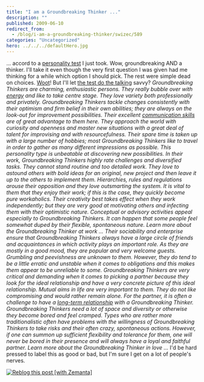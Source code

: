 ```yaml
---
title: "I am a Groundbreaking Thinker ..."
description: ""
published: 2009-06-10
redirect_from:
  - /blog/i-am-a-groundbreaking-thinker/swizec/589
categories: "Uncategorized"
hero: ../../../defaultHero.jpg
---
```


... accord to a [personality test](http://en.wikipedia.org/wiki/Personality_test "Personality test") I just took. Wow, groundbreaking AND a thinker. I'll take it even though the very first question I was given had me thinking for a while which option I should pick. The rest were simple dead on choices. [Woot](http://en.wikipedia.org/wiki/Woot "Woot")! But I'll let [the test do the talking](http://www.ipersonic.com/type/GT.html) savvy? _Groundbreaking Thinkers are charming, enthusiastic persons. They really bubble over with [energy](http://www.wikinvest.com/industry/Energy "Energy") and like to take centre stage. They love variety both professionally and privately. Groundbreaking Thinkers tackle changes consistently with their optimism and firm belief in their own abilities; they are always on the look-out for improvement possibilities. Their excellent [communication skills](http://en.wikipedia.org/wiki/Communication "Communication") are of great advantage to them here. They approach the world with curiosity and openness and master new situations with a great deal of talent for improvising and with resourcefulness. Their spare time is taken up with a large number of hobbies; most Groundbreaking Thinkers like to travel in order to gather as many different impressions as possible. This personality type is unbeatable at discovering new possibilities. In their work, Groundbreaking Thinkers highly rate challenges and diversified tasks. They cannot stand routine and too detailed work. They love to astound others with bold ideas for an original, new project and then leave it up to the others to implement them. Hierarchies, rules and regulations arouse their opposition and they love outsmarting the system. It is vital to them that they enjoy their work; if this is the case, they quickly become pure workaholics. Their creativity best takes effect when they work independently; but they are very good at motivating others and infecting them with their optimistic nature. Conceptual or advisory activities appeal especially to Groundbreaking Thinkers. It can happen that some people feel somewhat duped by their flexible, spontaneous nature. Learn more about the Groundbreaking Thinker at work ... Their sociability and enterprise ensure that Groundbreaking Thinkers always have a large circle of friends and acquaintances in which activity plays an important role. As they are mostly in a good mood, they are popular and very welcome guests. Grumbling and peevishness are unknown to them. However, they do tend to be a little erratic and unstable when it comes to obligations and this makes them appear to be unreliable to some. Groundbreaking Thinkers are very critical and demanding when it comes to picking a partner because they look for the ideal relationship and have a very concrete picture of this ideal relationship. Mutual aims in life are very important to them. They do not like compromising and would rather remain alone. For the partner, it is often a challenge to have a [long-term relationship](http://en.wikipedia.org/wiki/Interpersonal_relationship "Interpersonal relationship") with a Groundbreaking Thinker. Groundbreaking Thinkers need a lot of space and diversity or otherwise they become bored and feel cramped. Types who are rather more traditionalistic often have problems with the willingness of Groundbreaking Thinkers to take risks and their often crazy, spontaneous actions. However, if one can summon up sufficient flexibility and tolerance for them, one will never be bored in their presence and will always have a loyal and faithful partner. Learn more about the Groundbreaking Thinker in love ..._ I'd be hard pressed to label this as good or bad, but I'm sure I get on a lot of people's nerves.

[![Reblog this post [with Zemanta]](http://img.zemanta.com/reblog_e.png?x-id=94580d68-81c4-477b-a450-e1bb77ebd4ed)](http://reblog.zemanta.com/zemified/94580d68-81c4-477b-a450-e1bb77ebd4ed/ "Reblog this post [with Zemanta]")
